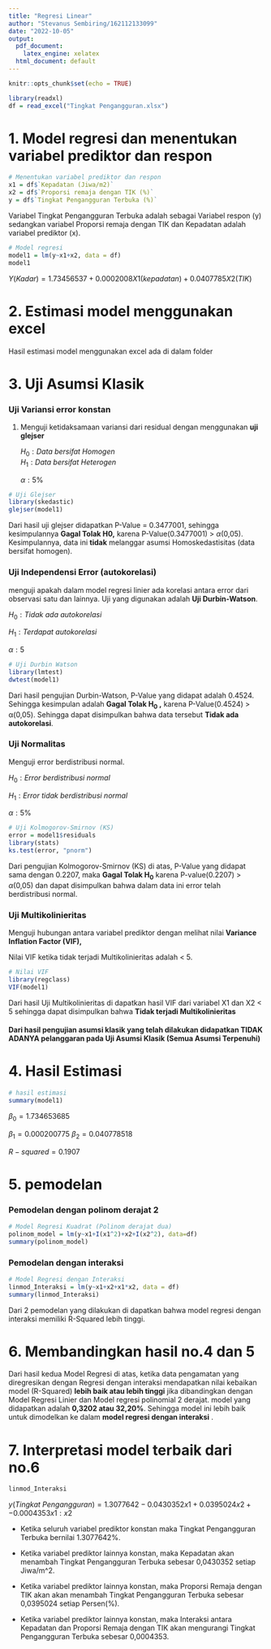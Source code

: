 ---
title: "Regresi Linear"
author: "Stevanus Sembiring/162112133099"
date: "2022-10-05"
output:
  pdf_document:
    latex_engine: xelatex
  html_document: default
---

```{r setup, include=FALSE}
knitr::opts_chunk$set(echo = TRUE)
```

```{r message=FALSE, warning=FALSE}
library(readxl)
df = read_excel("Tingkat Pengangguran.xlsx")
```

# 1. Model regresi dan menentukan variabel prediktor dan respon

```{r}
# Menentukan variabel prediktor dan respon
x1 = df$`Kepadatan (Jiwa/m2)`
x2 = df$`Proporsi remaja dengan TIK (%)`
y = df$`Tingkat Pengangguran Terbuka (%)`
```

Variabel Tingkat Pengangguran Terbuka adalah sebagai Variabel respon (y) sedangkan variabel Proporsi remaja dengan TIK dan Kepadatan adalah variabel prediktor (x).

```{r}
# Model regresi
model1 = lm(y~x1+x2, data = df)
model1
```

$Y(Kadar) = 1.73456537 + 0.0002008X1(kepadatan) + 0.0407785X2(TIK)$

# 2. Estimasi model menggunakan excel

Hasil estimasi model menggunakan excel ada di dalam folder

# 3. Uji Asumsi Klasik

### Uji Variansi error konstan

1.  Menguji ketidaksamaan variansi dari residual dengan menggunakan **uji glejser**

    $H_0 : Data\ bersifat\ Homogen$\
    $H_1 : Data\ bersifat\ Heterogen$

    $α : 5$%

```{r message=FALSE, warning=FALSE}
# Uji Glejser
library(skedastic)
glejser(model1)
```

Dari hasil uji glejser didapatkan P-Value = 0.3477001, sehingga kesimpulannya **Gagal Tolak H0,** karena P-Value(0.3477001) \> $α$(0,05). Kesimpulannya, data ini **tidak** melanggar asumsi Homoskedastisitas (data bersifat homogen).

### Uji Independensi Error (autokorelasi)

menguji apakah dalam model regresi linier ada korelasi antara error dari observasi satu dan lainnya. Uji yang digunakan adalah **Uji Durbin-Watson**.

$H_0 : Tidak\ ada\ autokorelasi$

$H_1 : Terdapat\ autokorelasi$

$α : 5 %$

```{r message=FALSE, warning=FALSE}
# Uji Durbin Watson
library(lmtest)
dwtest(model1)
```

Dari hasil pengujian Durbin-Watson, P-Value yang didapat adalah 0.4524. Sehingga kesimpulan adalah **Gagal Tolak H~0~ ,** karena P-Value(0.4524) \> α(0,05). Sehingga dapat disimpulkan bahwa data tersebut **Tidak ada autokorelasi**.

### Uji Normalitas

Menguji error berdistribusi normal.

$H_0 : Error\ berdistribusi\ normal$

$H_1 : Error\ tidak\ berdistribusi\ normal$

$α : 5$%

```{r message=FALSE, warning=FALSE}
# Uji Kolmogorov-Smirnov (KS)
error = model1$residuals
library(stats)
ks.test(error, "pnorm")
```

Dari pengujian Kolmogorov-Smirnov (KS) di atas, P-Value yang didapat sama dengan 0.2207, maka **Gagal Tolak H~0~** karena P-value(0.2207) \> $α$(0,05) dan dapat disimpulkan bahwa dalam data ini error telah berdistribusi normal.

### Uji Multikolinieritas

Menguji hubungan antara variabel prediktor dengan melihat nilai **Variance Inflation Factor (VIF),**

Nilai VIF ketika tidak terjadi Multikolinieritas adalah \< 5.

```{r message=FALSE, warning=FALSE}
# Nilai VIF
library(regclass)
VIF(model1)
```

Dari hasil Uji Multikolinieritas di dapatkan hasil VIF dari variabel X1 dan X2 \< 5 sehingga dapat disimpulkan bahwa **Tidak terjadi Multikolinieritas**

#### Dari hasil pengujian asumsi klasik yang telah dilakukan didapatkan TIDAK ADANYA pelanggaran pada Uji Asumsi Klasik (Semua Asumsi Terpenuhi)

# 4. Hasil Estimasi

```{r}
# hasil estimasi
summary(model1)
```

$β_0 = 1.734653685$

$β_1 = 0.000200775$ $β_2 = 0.040778518$

$R-squared = 0.1907$


# 5. pemodelan

### Pemodelan dengan polinom derajat 2

```{r message=FALSE, warning=FALSE}
# Model Regresi Kuadrat (Polinom derajat dua)
polinom_model = lm(y~x1+I(x1^2)+x2+I(x2^2), data=df)
summary(polinom_model)
```

### Pemodelan dengan interaksi

```{r}
# Model Regresi dengan Interaksi
linmod_Interaksi = lm(y~x1+x2+x1*x2, data = df)
summary(linmod_Interaksi)
```

Dari 2 pemodelan yang dilakukan di dapatkan bahwa model regresi dengan interaksi memiliki R-Squared lebih tinggi.

# 6. Membandingkan hasil no.4 dan 5

Dari hasil kedua Model Regresi di atas, ketika data pengamatan yang diregresikan dengan Regresi dengan interaksi mendapatkan nilai kebaikan model (R-Squared) **lebih baik atau lebih tinggi** jika dibandingkan dengan Model Regresi Linier dan Model regresi polinomial 2 derajat. model yang didapatkan adalah **0,3202 atau 32,20%**. Sehingga model ini lebih baik untuk dimodelkan ke dalam **model regresi dengan interaksi** .

# 7. Interpretasi model terbaik dari no.6
```{r}
linmod_Interaksi
```

$y(Tingkat\ Pengangguran) = 1.3077642 - 0.0430352x1 + 0.0395024x2 + -0.0004353x1:x2$

-   Ketika seluruh variabel prediktor konstan maka Tingkat Pengangguran Terbuka bernilai 1.3077642%.

-   Ketika variabel prediktor lainnya konstan, maka Kepadatan akan menambah Tingkat Pengangguran Terbuka sebesar 0,0430352 setiap Jiwa/m\^2.

-   Ketika variabel prediktor lainnya konstan, maka Proporsi Remaja dengan TIK akan akan menambah Tingkat Pengangguran Terbuka sebesar 0,0395024 setiap Persen(%).

-   Ketika variabel prediktor lainnya konstan, maka Interaksi antara Kepadatan dan Proporsi Remaja dengan TIK akan mengurangi Tingkat Pengangguran Terbuka sebesar 0,0004353.
